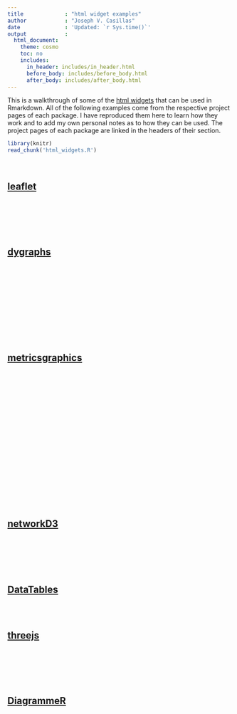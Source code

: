 ```yaml
---
title             : "html widget examples"
author            : "Joseph V. Casillas"
date              : 'Updated: `r Sys.time()`'
output            :
  html_document:
    theme: cosmo
    toc: no
    includes:
      in_header: includes/in_header.html
      before_body: includes/before_body.html
      after_body: includes/after_body.html
---
```


This is a walkthrough of some of the [html widgets](http://www.htmlwidgets.org/showcase_diagrammer.html) that can be used in Rmarkdown. All of the following examples come from the respective project pages of each package. I have reproduced them here to learn how they work and to add my own personal notes as to how they can be used. The project pages of each package are linked in the headers of their section.

```r
library(knitr)
read_chunk('html_widgets.R')
```

</br>

## [leaflet](http://rstudio.github.io/leaflet/)

```r
```

</br>

```r
```

</br>

## [dygraphs](http://rstudio.github.io/dygraphs/index.html)

```r
```

</br>

```r
```

</br>

```r
```

</br>

```r
```

</br>

## [metricsgraphics](http://hrbrmstr.github.io/metricsgraphics/)

```r
```

</br>

```r
```

</br>

```r
```

</br>

```r
```

</br>

```r
```

</br>

```r
```

</br>

```r
```

</br>

## [networkD3](http://christophergandrud.github.io/networkD3/)

```r
```

</br>

```r
```

</br>

## [DataTables](http://rstudio.github.io/DT/)

```r
```

</br>

## [threejs](https://github.com/bwlewis/rthreejs)

```r
```

</br>

```r
```

</br>

## [DiagrammeR](https://github.com/rich-iannone/DiagrammeR)

```r
```

</br>

```r
```


